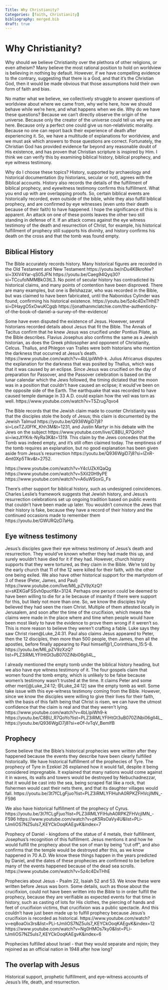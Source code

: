```yaml
---
Title: Why Christianity?
Categories: [faith, Christianity]
bibliography: merged.bib
draft: true
---
```


# Why Christianity?

Why should we believe Christianity over the plethora of other religions, or even atheism? Many believe the most rational position to hold on worldview is believing in nothing by default. However, if we have compelling evidence to the contrary, suggesting that there is a God, and that it's the Christian God, then it would be made obvious that those assumptions hold their own form of faith and bias.

No matter what we believe, we collectively struggle to answer questions of worldview about where we came from, why we're here, how we should behave while we're here, and what happens when we die. Why do we have these questions? Because we can't directly observe the origin of the universe. Because only the creator of the universe could tell us why we are here. Because only a perfect one could give us non-relativistic morality. Because no one can report back their experience of death after experiencing it. So, we have a multitude of explanations for worldview, and we must ask which answers to those questions are correct. Fortunately, the Christian God has provided evidence far beyond any reasonable doubt of His existence, and has proven that Christian scripture is inspired by Him. I think we can verify this by examining biblical history, biblical prophecy, and eye witness testimony.

Why do I choose these topics? History, supported by archaeology and historical documentation (by historians, secular or not), agrees with the Biblical accounts. History also records the details of the fulfillment of biblical prophecy, and eyewitness testimony confirms this fulfillment. What you end up with are overlapping proofs. So, certain biblical events are historically recorded, even outside of the bible, while they also fulfill biblical prophecy, and are confirmed by eye witnesses (even unto their death because of their faith) to have happened. I hope the significance of this is apparent. An attack on one of these points leaves the other two still standing in defense of it. If an attack comes against the eye witness testimony of the death and resurrection of Christ, for example, his historical fulfillment of prophecy still supports his divinity, and history confirms his death on the cross and that the tomb was found empty.

## Biblical History

The Bible accurately records history. Many historical figures are recorded in the Old Testament and New Testament https://youtu.be/nDu4K8kroNw?si=3XIV4Yar-qS05JFN https://youtu.be/Caeg94Qyq30?si=TCcufoNMMBkO3tL3. No point of secular history has contradicted its historical claims, and many points of contention have been disproved. There are many examples, but one is Belshazzar, who was recorded in the Bible, but was claimed to have been fabricated, until the Nabonidus Cylinder was found, confirming his historical existence. https://youtu.be/5z4c4DxTHhE?si=DHaygO5xOwuKCgqb https://jonathanmclatchie.com/the-authenticity-of-the-book-of-daniel-a-survey-of-the-evidence/

Some have even disputed the existence of Jesus. However, several historians recorded details about Jesus that fit the Bible. The Annals of Tacitus confirm that he knew Jesus was crucified under Pontius Pilate, as the Bible describes. Flavius Josephus also confirms the same as a Jewish historian, as does the Greek philosopher and opponent of Christianity, Celcus. Thallus, and Phlegon van Tralles were both historians who mention the darkness that occurred at Jesus's death. https://www.youtube.com/watch?v=4bLlpiWh9-k. Julius Africanus disputes the explanation for the darkness that was posited by Thallus, which was that it was caused by an eclipse. Since Jesus was crucified on the day of preparation for Passover, and the Passover celebration is based on the lunar calendar which the Jews followed, the timing dictated that the moon was in a position that couldn't have caused an eclipse; it would've been on the opposite side of the Earth. The earthquake that was recorded to have caused temple damage in 33 A.D. could explain how the veil was torn as well. https://www.youtube.com/watch?v=T5Zrug7qvo4
<!-- That the time of Jesus death (look for verification Mike talks about that the date of his death was historically recorded) was according to the lunar calendar of the passover, a denial that an eclipse was possible. -->

The Bible records that the Jewish claim made to counter Christianity was that the disciples stole the body of Jesus; this claim is documented by the Jewish Talmud https://youtu.be/Q936WgiD7j8?si=LoxTZJ0FfK_Khh3M&t=1231, and Justin Martyr in his debate with the Jews on the subject https://www.youtube.com/live/C8BU_R7QoYo?si=iwzJtYKrk-NyRa3K&t=1319. This claim by the Jews concedes that the Tomb was indeed empty, and it's still often claimed today. The emptiness of the tomb requires an explanation, but no good explanation has been given aside from Jesus's resurrection https://youtu.be/Q936WgiD7j8?si=lZnR-4mt0Xp5Tlkv&t=2752.

https://www.youtube.com/watch?v=Y4cUZkXQaQg
https://www.youtube.com/watch?v=5Xil20H9yPE
https://www.youtube.com/watch?v=A6uWSoxG_Fs

There's other support for biblical history, such as undesigned coincidences. Charles Leslie's framework suggests that Jewish history, and Jesus's resurrection celebrations set up ongoing tradition based on public events that couldn't have been made up later. You wouldn't convince the Jews that their history is fake, because they have a record of their history and the continued occasions made to remember them https://youtu.be/GWURQzD7aHg.

## Eye witness testimony

Jesus's disciples gave their eye witness testimony of Jesus's death and resurrection. They would've known whether they had made this up, and surely wouldn't have died for it if they had. However, church history supports that they were tortured, as they claim in the Bible. We're told by the early church that 11 of the 12 were killed for their faith, with the other one being exiled. We also have other historical support for the martyrdom of 3 of these (Peter, James, and Paul) https://www.youtube.com/live/M6_pZV9zXzQ?si=sKEKGaFSSvh0puoY&t=3124. Perhaps one person could be deemed to have been willing to die for a lie because of insanity if there were support for this, but likely not more than one. So, we know the disciples truly believed they had seen the risen Christ. Multiple of them attested locally in Jerusalem, and soon after the time of the crucifixion, which means the claims were made in the place where and time when people would have been most likely to have the evidence to prove them wrong if it weren't so. This is more reason to believe they weren't crafting a fable. Luke says they saw Christ risen<r c="lk 24 31">@Luke_24:31</r>. Paul also claims Jesus appeared to Peter, then the 12 disciples, then more than 500 people, then James, then all the apostles, before finally appearing to Paul himself<r c="1 co 15 5 8">@1_Corinthians_15:5-8</r>. 
https://youtu.be/M6_pZV9zXzQ?list=PLZ3iRMLYFlHtGt3uB070ZiNbi06gII4L_

I already mentioned the empty tomb under the biblical history heading, but we also have eye witness testimony of it. The four gospels claim that women found the tomb empty, which is unlikely to be false because women's testimony wasn't trusted at the time. It claims Peter and some other men<r c="lk 24 12, lk 24 12">[@Luke_24:12; @Luke_24:12]</r> saw the empty tomb as well.  Some take issue with this eye-witness testimony coming from the Bible. However, since we know the disciples were willing to give their lives for their faith, with the basis of this faith being that Christ is risen, we can have the utmost confidence that the claim is real and that they weren't lying.
https://www.youtube.com/watch?v=4bLlpiWh9-k
https://youtu.be/C8BU_R7QoYo?list=PLZ3iRMLYFlHtGt3uB070ZiNbi06gII4L_
https://youtu.be/Q936WgiD7j8?si=eOf-IvTqV_BemlfB

## Prophecy

Some believe that the Bible's historical prophecies were written after they happened because the events they describe have been clearly fulfilled historically. We have historical fulfillment of the prophecies of Tyre. The prophecy of Tyre in Ezekiel 26 explained how it would fall, despite it being considered impregnable. It explained that many nations would come against it in waves, its walls and towers would be destroyed by Nebuchadnezzar, that it would be cast into the sea, being scraped flat like a rock, that fishermen would cast their nets there, and that its daughter villages would fall.
https://youtu.be/3t7fCLgFjuo?list=PLZ3iRMLYFlHuhA0RPKZFHVcjIMN_-F596

We also have historical fulfillment of the prophecy of Cyrus.
https://youtu.be/3t7fCLgFjuo?list=PLZ3iRMLYFlHuhA0RPKZFHVcjIMN_-F596
https://www.youtube.com/watch?v=pK5RsOaVy4U&list=PLi-tJmIiOS7NZ5uIs7_KEYCkOoqKAEgvK&index=7

Prophecy of Daniel - kingdoms of the statue of 4 metals, their fulfillment, Josephus's recognition of this fulfillment. Jesus mentions it and how he would fulfill the prophecy about the son of man by being "cut off", and also confirms that the temple would be destroyed after this, as we know happened in 70 A.D. We know these things happen in the years predicted by Daniel, and the dates of these prophecies are confirmed to be before many of the events happened because of the dead sea scrolls.
https://www.youtube.com/watch?v=5z4c4DxTHhE

Prophecies about Jesus - Psalm 22, Isaiah 52 and 53. We know these were written before Jesus was born. Some details, such as those about the crucifixion, could not have been written into the Bible to in order fulfill the prophecy, because they are verifiable as expected events for that time in history, such as casting of lots for His clothes, the piercing of hands and feet of crucifixion victims, that crucifixion was a public spectacle. And this couldn't have just been made up to fulfill prophecy because Jesus's crucifixion is recorded as historical.  <Prophecies that Jesus fulfilled video>
https://www.youtube.com/watch?v=eq8oaOix3rs&list=PLi-tJmIiOS7NZ5uIs7_KEYCkOoqKAEgvK&index=12
https://www.youtube.com/watch?v=Ng0HMOs7ky0&list=PLi-tJmIiOS7NZ5uIs7_KEYCkOoqKAEgvK&index=6

Prophecies fulfilled about Israel - that they would separate and rejoin; they rejoined as an official nation in 1948 after how long? 

## The overlap with Jesus

Historical support, prophetic fulfillment, and eye-witness accounts of Jesus's life, death, and resurrection.
